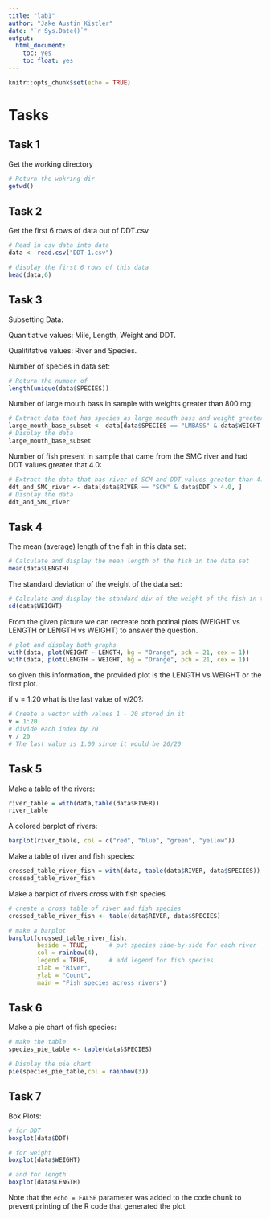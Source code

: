 ```yaml
---
title: "lab1"
author: "Jake Austin Kistler"
date: "`r Sys.Date()`"
output: 
  html_document:
    toc: yes
    toc_float: yes
---
```


```r
knitr::opts_chunk$set(echo = TRUE)
```

# Tasks

## Task 1
Get the working directory 

````r
# Return the wokring dir 
getwd()
````

## Task 2
Get the first 6 rows of data out of DDT.csv

````r
# Read in csv data into data
data <- read.csv("DDT-1.csv")

# display the first 6 rows of this data
head(data,6)
````

## Task 3
Subsetting Data:

Quanitiative  values: Mile, Length, Weight and DDT.

Qualititative values: River and Species.

Number of species in data set:
````r
# Return the number of 
length(unique(data$SPECIES))
````

Number of large mouth bass in sample with weights greater than 800 mg:
````r
# Extract data that has species as large maouth bass and weight greater than 800 mg
large_mouth_base_subset <- data[data$SPECIES == "LMBASS" & data$WEIGHT > 800, ]
# Display the data 
large_mouth_base_subset
````

Number of fish present in sample that came from the SMC river and had DDT values greater that 4.0:
````r
# Extract the data that has river of SCM and DDT values greater than 4.0
ddt_and_SMC_river <- data[data$RIVER == "SCM" & data$DDT > 4.0, ]
# Display the data
ddt_and_SMC_river
````

## Task 4

The mean (average) length of the fish in this data set:
```r
# Calculate and display the mean length of the fish in the data set
mean(data$LENGTH)
```

The standard deviation of the weight of the data set:
````r
# Calculate and display the standard div of the weight of the fish in the data set
sd(data$WEIGHT)
````

From the given picture we can recreate both potinal plots (WEIGHT vs LENGTH or LENGTH vs WEIGHT) to answer the question.
````r
# plot and display both graphs 
with(data, plot(WEIGHT ~ LENGTH, bg = "Orange", pch = 21, cex = 1))
with(data, plot(LENGTH ~ WEIGHT, bg = "Orange", pch = 21, cex = 1))
````
so given this information, the provided plot is the LENGTH vs WEIGHT or the first plot.

if v = 1:20 what is the last value of v/20?:
````r
# Create a vector with values 1 - 20 stored in it
v = 1:20
# divide each index by 20
v / 20
# The last value is 1.00 since it would be 20/20
````

## Task 5
Make a table of the rivers:
````r
river_table = with(data,table(data$RIVER))
river_table
````

A colored barplot of rivers:
````r
barplot(river_table, col = c("red", "blue", "green", "yellow"))
````

Make a table of river and fish species:
````r
crossed_table_river_fish = with(data, table(data$RIVER, data$SPECIES))
crossed_table_river_fish
````

Make a barplot of rivers cross with fish species
````r
# create a cross table of river and fish species
crossed_table_river_fish <- table(data$RIVER, data$SPECIES)

# make a barplot
barplot(crossed_table_river_fish,
        beside = TRUE,      # put species side-by-side for each river
        col = rainbow(4),
        legend = TRUE,      # add legend for fish species
        xlab = "River",
        ylab = "Count",
        main = "Fish species across rivers")
````

## Task 6
Make a pie chart of fish species:
````r
# make the table
species_pie_table <- table(data$SPECIES)

# Display the pie chart
pie(species_pie_table,col = rainbow(3))
````

## Task 7
Box Plots:

````r
# for DDT
boxplot(data$DDT)

# for weight
boxplot(data$WEIGHT)

# and for length
boxplot(data$LENGTH)
````


Note that the `echo = FALSE` parameter was added to the code chunk to prevent printing of the R code that generated the plot.
